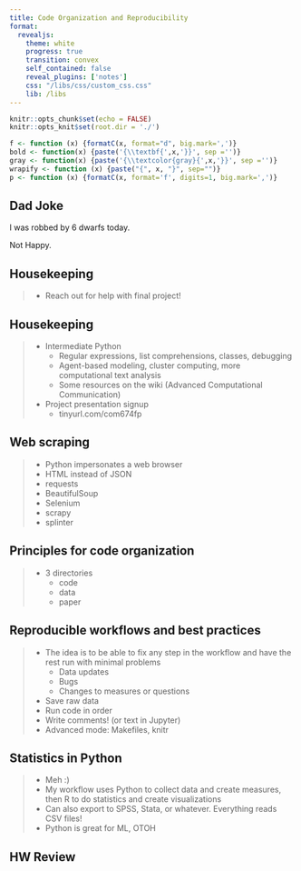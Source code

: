 ```yaml
---
title: Code Organization and Reproducibility
format: 
  revealjs:
    theme: white
    progress: true
    transition: convex
    self_contained: false
    reveal_plugins: ['notes']
    css: "/libs/css/custom_css.css"
    lib: /libs
---
```


```r
knitr::opts_chunk$set(echo = FALSE)
knitr::opts_knit$set(root.dir = './')

f <- function (x) {formatC(x, format="d", big.mark=',')}
bold <- function(x) {paste('{\\textbf{',x,'}}', sep ='')}
gray <- function(x) {paste('{\\textcolor{gray}{',x,'}}', sep ='')}
wrapify <- function (x) {paste("{", x, "}", sep="")}
p <- function (x) {formatC(x, format='f', digits=1, big.mark=',')}
```

## Dad Joke

I was robbed by 6 dwarfs today.

<span class='fragment'>
Not Happy.
</span>



## Housekeeping

> - Reach out for help with final project!

## Housekeeping

> - Intermediate Python
>	- Regular expressions, list comprehensions, classes, debugging
>   - Agent-based modeling, cluster computing, more computational text analysis
>   - Some resources on the wiki (Advanced Computational Communication)
> - Project presentation signup
>   - tinyurl.com/com674fp

## Web scraping

> - Python impersonates a web browser
> - HTML instead of JSON
> - requests
> - BeautifulSoup
> - Selenium
> - scrapy
> - splinter

## Principles for code organization

> - 3 directories
>	- code
>	- data
>	- paper


## Reproducible workflows and best practices

> - The idea is to be able to fix any step in the workflow and have the rest run with minimal problems
>	- Data updates
>	- Bugs
>	- Changes to measures or questions
> - Save raw data
> - Run code in order
> - Write comments! (or text in Jupyter)
> - Advanced mode: Makefiles, knitr

## Statistics in Python

> - Meh :)
> - My workflow uses Python to collect data and create measures, then R to do statistics and create visualizations
> - Can also export to SPSS, Stata, or whatever. Everything reads CSV files!
> - Python is great for ML, OTOH


## HW Review

